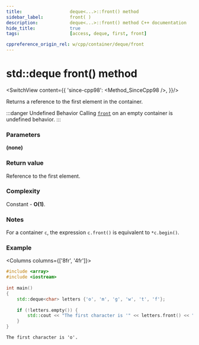 ```yaml
---
title:					deque<...>::front() method
sidebar_label:			front( )
description:			deque<...>::front() method C++ documentation
hide_title:				true
tags:					[access, deque, first, front]

cppreference_origin_rel: w/cpp/container/deque/front
---
```



<!-- Terms -->

<!----------------- Codes ---------------------->

<!-- front() -->


# std::deque front() method

<SwitchView content={{
		'since-cpp98': <Method_SinceCpp98 />,
	}}/>

Returns a <Tooltip title={Term_ContAlias_Reference}>reference</Tooltip> to the first element in the container.

:::danger Undefined Behavior
Calling [`front`](#) on an empty container is <Tooltip title={Term_UndefinedBehaviour}>undefined behavior</Tooltip>.
:::

### Parameters

**(none)**

### Return value

Reference to the first element.

### Complexity

Constant - **O(1)**.

### Notes

For a container `c`, the expression `c.front()` is equivalent to `*c.begin()`.

### Example

<Columns columns={['8fr', '4fr']}>
<div>

```cpp title='Main.cpp' showLineNumbers
#include <array>
#include <iostream>
 
int main()
{
    std::deque<char> letters {'o', 'm', 'g', 'w', 't', 'f'};
 
    if (!letters.empty()) {
        std::cout << "The first character is '" << letters.front() << "'.\n";
    }
}
```

</div>
<div>

```plaintext title="Output"
The first character is 'o'.
```

</div>
</Columns>
